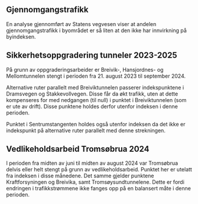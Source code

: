 ## Gjennomgangstrafikk {#sec-through_traffic}
En analyse gjennomført av Statens vegvesen viser at andelen gjennomgangstrafikk i byområdet er så liten at den ikke har innvirkning på byindeksen.


## Sikkerhetsoppgradering tunneler 2023-2025
På grunn av oppgraderingsarbeider er Breivik-, Hansjordnes- og Mellomtunnelen stengt i perioden fra 21. august 2023 til september 2024. 

Alternative ruter parallelt med Breiviktunnelen passerer indekspunktene i Dramsvegen og Stakkevollvegen. Disse får da økt trafikk, uten at dette kompenseres for med nedgangen (til null) i punktet i Breiviktunnelen (som er ute av drift). Disse punktene holdes derfor utenfor indeksen i denne perioden. 

Punktet i Sentrumstangenten holdes også utenfor indeksen da det ikke er indekspunkt på alternative ruter parallelt med denne strekningen.


## Vedlikeholdsarbeid Tromsøbrua 2024
I perioden fra midten av juni til midten av august 2024 var Tromsøbrua delvis eller helt stengt på grunn av vedlikeholdsarbeid. Punktet her er utelatt fra indeksen i disse månedene. Det samme gjelder punktene Kraftforsyningen og Breivika, samt Tromsøysundtunnelene. Dette er fordi endringen i trafikkstrømmene ikke fanges opp på en balansert måte i denne perioden.